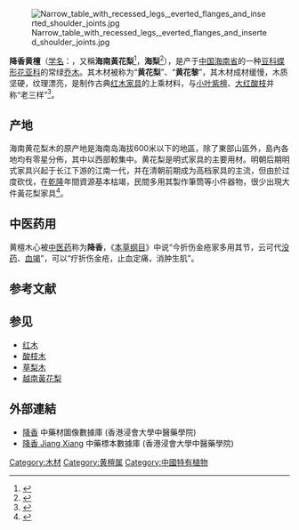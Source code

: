{{speciesbox
| name = 降香黄檀
| status = VU
| status_system = iucn2.3
| genus = Dalbergia
| species = odorifera
| authority =[[Tê_Chao_Chen|T. Chen]]
|synonyms =
* ''Dalbergia hainanensis'' misapplied 
|synonyms_ref = <ref>{{citation
|url=http://www.theplantlist.org/tpl1.1/record/ild-41443
|title=The Plant List: A Working List of All Plant Species
|accessdate=2015-12-11
|archive-date=2019-08-14
|archive-url=https://web.archive.org/web/20190814083310/http://www.theplantlist.org/tpl1.1/record/ild-41443
|dead-url=no
}}</ref>
|}}
[[File:Narrow_table_with_recessed_legs,_everted_flanges_and_inserted_shoulder_joints.jpg|thumb]]

'''降香黄檀'''（[[学名|学名]]：{{lang|la|''Dalbergia odorifera''}}，又稱'''海南黃花梨'''<ref>{{cite web |title=海黄为什么那么的出名和珍贵？ |url=http://hncx.anhees.com/hxcx/huanghuali |accessdate=2020-02-20 |archive-date=2020-02-20 |archive-url=https://web.archive.org/web/20200220160503/http://hncx.anhees.com/hxcx/huanghuali |dead-url=no }}</ref>，'''海梨'''<ref>{{Cite web|title=辨别“海梨”与“越梨”有三法-家居频道-北方网|url=http://home.enorth.com.cn/system/2014/11/13/012262244.shtml|accessdate=2020-08-17|work=home.enorth.com.cn|archive-date=2015-10-20|archive-url=https://web.archive.org/web/20151020060452/http://home.enorth.com.cn/system/2014/11/13/012262244.shtml|dead-url=no}}</ref>），是产于[[中国|中国]][[海南省|海南省]]的一种[[豆科|豆科]][[蝶形花亚科|蝶形花亚科]]的常绿[[乔木|乔木]]。其木材被称为“'''黄花梨'''”、“'''黄花黎'''”，其木材成材缓慢，木质坚硬，纹理漂亮，是制作古典[[红木家具|红木家具]]的上乘材料，与[[小叶紫檀|小叶紫檀]]、[[大红酸枝|大红酸枝]]并称“老三样”<ref name=福建>{{cite web|url=http://www.haisibot.com/news!show.action?id=8c75e902bb7044e3820b037ad02669df|title=最后的"老三样"：大红酸枝也已渐行渐远！红木资源渐趋枯竭，越发'疯狂'的木头|publisher=福建海丝木材与木制品交易中心|date=2017-06-09|access-date=2022-01-24|archive-date=2022-01-24|archive-url=https://web.archive.org/web/20220124093836/http://www.haisibot.com/news!show.action?id=8c75e902bb7044e3820b037ad02669df|dead-url=no}}</ref>。

==产地==
海南黄花梨木的原产地是海南岛海拔600米以下的地區，除了東部山區外，島內各地均有零星分佈，其中以西部較集中。黄花梨是明式家具的主要用材。明朝后期明式家具兴起于长江下游的江南一代，并在清朝前期成为高档家具的主流，但由於过度砍伐，在[[乾隆|乾隆]]年間資源基本枯竭，民間多用其製作筆筒等小件器物，很少出現大件黃花梨家具<ref>{{cite web | url=http://finance.china.com.cn/money/collection/scxw/20130306/1314728.shtml | title=三亚黄花梨是宝中之宝：前人栽树后人乘凉 | publisher=中國網 | date=2013-03-06 | accessdate=2017-03-23 | archive-date=2018-04-01 | archive-url=https://web.archive.org/web/20180401003630/http://finance.china.com.cn/money/collection/scxw/20130306/1314728.shtml | dead-url=no }}</ref>。

==中医药用==
黄檀木心被[[中医药|中医药]]称为'''降香'''，《[[本草纲目|本草纲目]]》中说“今折伤金疮家多用其节，云可代[[没药|没药]]、[[血竭|血竭]]”，可以“疗折伤金疮，止血定痛，消肿生肌”。

==参考文献==
{{reflist}}

==参见==
* [[红木|红木]]
* [[蔷薇木|酸枝木]]
* [[草梨木|草梨木]]
* [[越南黃花梨|越南黃花梨]]

==外部連結==
*[https://sys01.lib.hkbu.edu.hk/cmed/mmid/detail.php?pid=B00139 降香] 中藥材圖像數據庫  (香港浸會大學中醫藥學院) {{zh}}{{en}} 
* [http://libproject.hkbu.edu.hk/was40/detail?channelid=44273&searchword=herb_id=D00614 降香 Jiang Xiang]{{Wayback|url=http://libproject.hkbu.edu.hk/was40/detail?channelid=44273&searchword=herb_id=D00614 |date=20141110124151 }} 中藥標本數據庫 (香港浸會大學中醫藥學院) {{zh-hant}}{{en}}
{{Taxonbar|from=Q3012291}}

{{DEFAULTSORT:J}}
[[Category:木材|Category:木材]]
[[Category:黄檀属|Category:黄檀属]]
[[Category:中國特有植物|Category:中國特有植物]]